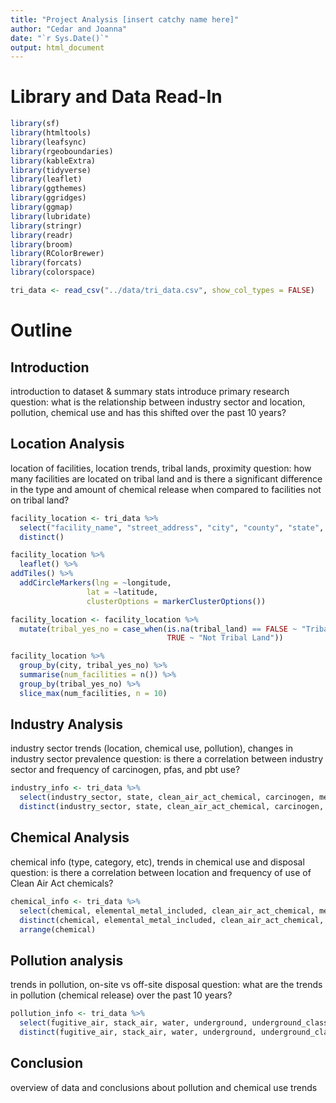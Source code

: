 ```yaml
---
title: "Project Analysis [insert catchy name here]"
author: "Cedar and Joanna"
date: "`r Sys.Date()`"
output: html_document
---
```



# Library and Data Read-In

```r
library(sf)
library(htmltools)
library(leafsync)
library(rgeoboundaries)
library(kableExtra)
library(tidyverse)
library(leaflet)
library(ggthemes)
library(ggridges)
library(ggmap)
library(lubridate)
library(stringr)
library(readr)
library(broom)
library(RColorBrewer)
library(forcats)
library(colorspace)
```

```r
tri_data <- read_csv("../data/tri_data.csv", show_col_types = FALSE)
```


# Outline

## Introduction
introduction to dataset & summary stats
introduce primary research question: what is the relationship between industry sector and location, pollution, chemical use and has this shifted over the past 10 years?

## Location Analysis
location of facilities, location trends, tribal lands, proximity
question: how many facilities are located on tribal land and is there a significant difference in the type and amount of chemical release when compared to facilities not on tribal land?

```r
facility_location <- tri_data %>% 
  select("facility_name", "street_address", "city", "county", "state", "zip_code", "bia_code", "tribal_land", "latitude", "longitude") %>% 
  distinct()
```


```r
facility_location %>% 
  leaflet() %>% 
addTiles() %>% 
  addCircleMarkers(lng = ~longitude, 
                 lat = ~latitude, 
                 clusterOptions = markerClusterOptions())
```

```r
facility_location <- facility_location %>% 
  mutate(tribal_yes_no = case_when(is.na(tribal_land) == FALSE ~ "Tribal Land",
                                   TRUE ~ "Not Tribal Land"))
```


```r

facility_location %>% 
  group_by(city, tribal_yes_no) %>% 
  summarise(num_facilities = n()) %>% 
  group_by(tribal_yes_no) %>%
  slice_max(num_facilities, n = 10)
```


## Industry Analysis
industry sector trends (location, chemical use, pollution), changes in industry sector prevalence
question: is there a correlation between industry sector and frequency of carcinogen, pfas, and pbt use?

```r
industry_info <- tri_data %>% 
  select(industry_sector, state, clean_air_act_chemical, carcinogen, metal_category, pbt, pfas, on_site_release_total, off_site_release_total, on_site_contained, off_site_contain) %>% 
  distinct(industry_sector, state, clean_air_act_chemical, carcinogen, metal_category, pbt, pfas, on_site_release_total, off_site_release_total, on_site_contained, off_site_contain)
```


## Chemical Analysis
chemical info (type, category, etc), trends in chemical use and disposal 
question: is there a correlation between location and frequency of use of Clean Air Act chemicals?

```r
chemical_info <- tri_data %>% 
  select(chemical, elemental_metal_included, clean_air_act_chemical, metal, metal_category, carcinogen, pbt, pfas) %>% 
  distinct(chemical, elemental_metal_included, clean_air_act_chemical, metal, metal_category, carcinogen, pbt, pfas) %>% 
  arrange(chemical)
```


## Pollution analysis
trends in pollution, on-site vs off-site disposal
question: what are the trends in pollution (chemical release) over the past 10 years?

```r
pollution_info <- tri_data %>% 
  select(fugitive_air, stack_air, water, underground, underground_class_1, underground_class_2_through_5, landfills, land_treatment, surface_impoundment, other_disposal, on_site_release_total, public_treatment_total_transfer, off_site_release_total, off_site_recycled_total, off_site_energy_recovery_total, off_site_treated_total, total_transfer, total_releases, releases, on_site_contained, on_site_other, off_site_contain, off_site_other) %>% 
  distinct(fugitive_air, stack_air, water, underground, underground_class_1, underground_class_2_through_5, landfills, land_treatment, surface_impoundment, other_disposal, on_site_release_total, public_treatment_total_transfer, off_site_release_total, off_site_recycled_total, off_site_energy_recovery_total, off_site_treated_total, total_transfer, total_releases, releases, on_site_contained, on_site_other, off_site_contain, off_site_other)
```


## Conclusion
overview of data and conclusions about pollution and chemical use trends
